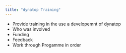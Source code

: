 ```yaml
---
title: "dynatop Training"
---
```


- Provide training in the use a developemnt of dynatop
- Who was involved
- Funding
- Feedback
- Work through Progamme in order

